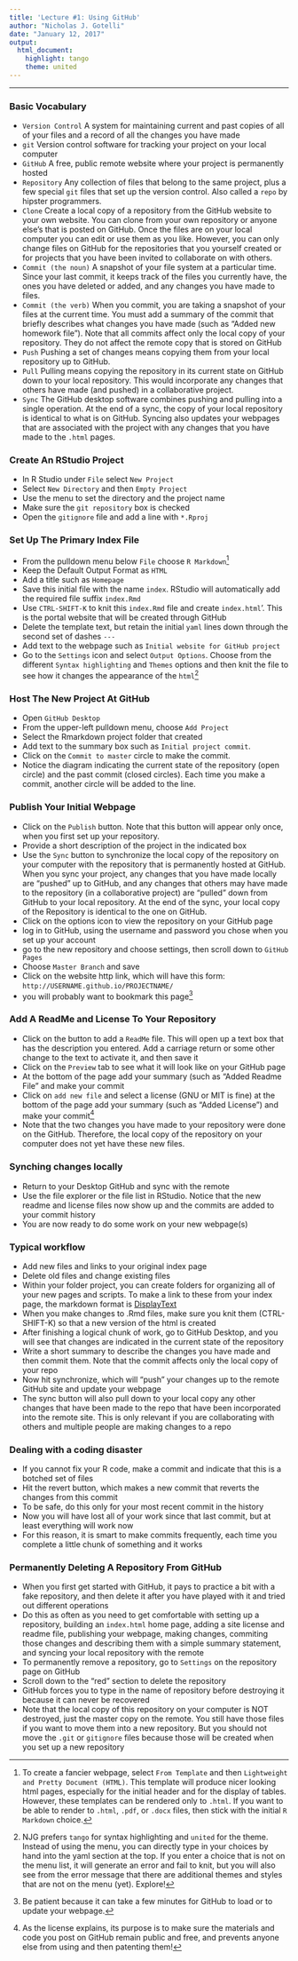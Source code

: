 ```yaml
---
title: 'Lecture #1: Using GitHub'
author: "Nicholas J. Gotelli"
date: "January 12, 2017"
output: 
  html_document: 
    highlight: tango
    theme: united
---
```


___

### Basic Vocabulary
- `Version Control` A system for maintaining current and past copies of all of your files and a record of all the changes you have made
- `git` Version control software for tracking your project on your local computer
- `GitHub` A free, public remote website where your project is permanently hosted
- `Repository` Any collection of files that belong to the same project, plus a few special `git` files that set up the version control. Also called a `repo` by hipster programmers.
- `Clone` Create a local copy of a repository from the GitHub website to your own website. You can clone from your own repository or anyone else's that is posted on GitHub. Once the files are on your local computer you can edit or use them as you like. However, you can only change files on GitHub for the repositories that you yourself created or for projects that you have been invited to collaborate on with others.
- `Commit (the noun)` A snapshot of your file system at a particular time. Since your last commit, it keeps track of the files you currently have, the ones you have deleted or added, and any changes you have made to files.
- `Commit (the verb)` When you commit, you are taking a snapshot of your files at the current time. You must add a summary of the commit that briefly describes what changes you have made (such as "Added new homework file"). Note that all commits affect only the local copy of your repository. They do not affect the remote copy that is stored on GitHub
- `Push` Pushing a set of changes means copying them from your local repository up to GitHub.
- `Pull` Pulling means copying the repository in its current state on GitHub down to your local repository. This would incorporate any changes that others have made (and pushed) in a collaborative project.
- `Sync` The GitHub desktop software combines pushing and pulling into a single operation. At the end of a sync, the copy of your local repository is identical to what is on GitHub. Syncing also updates your webpages that are associated with the project with any changes that you have made to the `.html` pages.  

### Create An RStudio Project
- In R Studio under `File` select `New Project`
- Select `New Directory` and then `Empty Project`
- Use the menu to set the directory and the project name
- Make sure the `git repository` box is checked
- Open the `gitignore` file and add a line with `*.Rproj` 

### Set Up The Primary Index File
- From the pulldown menu below `File` choose `R Markdown`^[To create a fancier webpage, select `From Template` and then `Lightweight and Pretty Document (HTML)`. This template will produce nicer looking html pages, especially for the initial header and for the display of tables. However, these templates can be rendered only to `.html`. If you want to be able to render to `.html`, `.pdf`, or `.docx` files, then stick with the initial `R Markdown` choice.]
- Keep the Default Output Format as `HTML`
- Add a title such as `Homepage`
- Save this initial file with the name `index`. RStudio will automatically add the required file suffix `index.Rmd`
- Use `CTRL-SHIFT-K` to knit this `index.Rmd` file and create `index.html`'. This is the portal website that will be created through GitHub
- Delete the template text, but retain the initial `yaml` lines down through the second set of dashes `---`
- Add text to the webpage such as `Initial website for GitHub project`
- Go to the `Settings` icon and select `Output Options`. Choose from the different `Syntax highlighting` and `Themes` options and then knit the file to see how it changes the appearance of the `html`^[NJG prefers `tango` for syntax highlighting and `united` for the theme. Instead of using the menu, you can directly type in your choices by hand into the yaml section at the top. If you enter a choice that is not on the menu list, it will generate an error and fail to knit, but you will also see from the error message that there are additional themes and styles that are not on the menu (yet). Explore!]

### Host The New Project At GitHub
- Open `GitHub Desktop`
- From the upper-left pulldown menu, choose `Add Project`
- Select the Rmarkdown project folder that created
- Add text to the summary box such as `Initial project commit`. 
- Click on the `Commit to master` circle to make the commit.
- Notice the diagram indicating the current state of the repository (open circle) and the past commit (closed circles). Each time you make a commit, another circle will be added to the line.

### Publish Your Initial Webpage
- Click on the `Publish` button. Note that this button will appear only once, when you first set up your repository.
- Provide a short description of the project in the indicated box
- Use the `Sync` button to synchronize the local copy of the repository on your computer with the repository that is permanently hosted at GitHub. When you sync your project, any changes that you have made locally are "pushed" up to GitHub, and any changes that others may have made to the repository (in a collaborative project) are "pulled" down from GitHub to your local repository. At the end of the sync, your local copy of the Repository is identical to the one on GitHub.
- Click on the options icon to view the repository on your GitHub page
- log in to GitHub, using the username and password you chose when you set up your account
- go to the new repository and choose settings, then scroll down to `GitHub Pages`
- Choose `Master Branch` and save
- Click on the website http link, which will have this form: `http://USERNAME.github.io/PROJECTNAME/`
- you will probably want to bookmark this page^[Be patient because it can take a few minutes for GitHub to load or to update your webpage.]


### Add A ReadMe and License To Your Repository
- Click on the button to add a `ReadMe` file. This will open up a text box that has the description you entered. Add a carriage return or some other change to the text to activate it, and then save it
- Click on the `Preview` tab to see what it will look like on your GitHub page
- At the bottom of the page add your summary (such as "Added Readme File" and make your commit
- Click on `add new file` and select a license (GNU or MIT is fine)
at the bottom of the page add your summary (such as "Added License") and make your commit^[As the license explains, its purpose is to make sure the materials and code you post on GitHub remain public and free, and prevents anyone else from using and then patenting them!]
- Note that the two changes you have made to your repository were done on the GitHub. Therefore, the local copy of the repository on your computer does not yet have these new files.

### Synching changes locally
- Return to your Desktop GitHub and sync with the remote
- Use the file explorer or the file list in RStudio. Notice that the new readme and license files now show up and the commits are added to your commit history
- You are now ready to do some work on your new webpage(s)

### Typical workflow
- Add new files and links to your original index page 
- Delete old files and change existing files  
- Within your folder project, you can create folders for organizing all of your new pages and scripts. To make a link to these from your index page, the markdown format is  [DisplayText](FolderName/FileName.html)
- When you make changes to .Rmd files, make sure you knit them (CTRL-SHIFT-K) so that a new version of the html is created
- After finishing a logical chunk of work, go to GitHub Desktop, and you will see that changes are indicated in the current state of the repository
- Write a short summary to describe the changes you have made and then commit them. Note that the commit affects only the local copy of your repo
- Now hit synchronize, which will "push" your changes up to the remote GitHub site and update your webpage
- The sync button will also pull down to your local copy any other changes that have been made to the repo that have been incorporated into the remote site. This is only relevant if you are collaborating with others and multiple people are making changes to a repo 

### Dealing with a coding disaster
- If you cannot fix your R code, make a commit and indicate that this is a botched set of files
- Hit the revert button, which makes a new commit that reverts the changes from this commit
- To be safe, do this only for your most recent commit in the history
- Now you will have lost all of your work since that last commit, but at least everything will work now
- For this reason, it is smart to make commits frequently, each time you complete a little chunk of something and it works

### Permanently Deleting A Repository From GitHub
- When you first get started with GitHub, it pays to practice a bit with a fake repository, and then delete it after you have played with it and tried out different operations 
- Do this as often as you need to get comfortable with setting up a repository, building an `index.html` home page, adding a site license and readme file, publishing your webpage, making changes, commiting those changes and describing them with a simple summary statement, and syncing your local repository with the remote
- To permanently remove a repository, go to `Settings` on the repository page on GitHub
- Scroll down to the "red" section to delete the repository
- GitHub forces you to type in the name of repository before destroying it because it can never be recovered
- Note that the local copy of this repository on your computer is NOT destroyed, just the master copy on the remote. You still have those files if you want to move them into a new repository. But you should not move the `.git` or `gitignore` files because those will be created when you set up a new repository 
